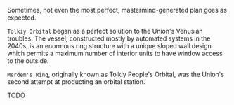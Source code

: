 ---
---

Sometimes, not even the most perfect, mastermind-generated plan goes as expected.

`Tolkiy Orbital` began as a perfect solution to the Union's Venusian troubles. The vessel, constructed mostly by automated systems in the 2040s, is an enormous ring structure with a unique sloped wall design which permits a maximum number of interior units to have window access to the outside. 

`Merdem's Ring`, originally known as Tolkiy People's Orbital, was the Union's second attempt at producting an orbital station. 

TODO